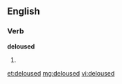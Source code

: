 ==English==

===Verb===
'''deloused'''

# {{past of|[[delouse]]}}

[[et:deloused]]
[[mg:deloused]]
[[vi:deloused]]